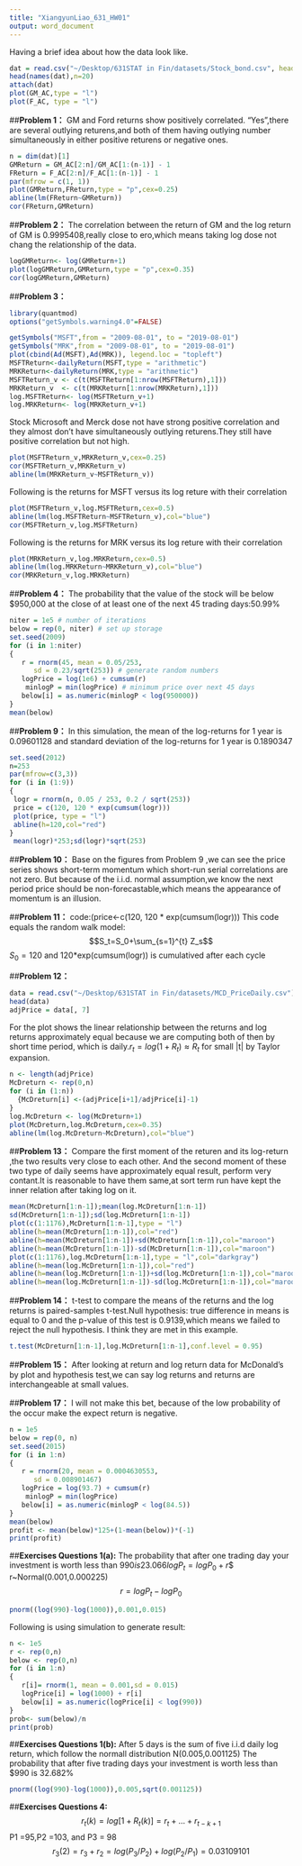 ```yaml
---
title: "XiangyunLiao_631_HW01"
output: word_document
---
```

Having a brief idea about how the data look like.
```r
dat = read.csv("~/Desktop/631STAT in Fin/datasets/Stock_bond.csv", header = TRUE)
head(names(dat),n=20)
attach(dat)
plot(GM_AC,type = "l")
plot(F_AC, type = "l")
```

##**Problem 1：**
GM and Ford returns show positively correlated.
"Yes",there are several outlying returens,and both of them having outlying number simultaneously in either positive returens or negative ones.
```r
n = dim(dat)[1]
GMReturn = GM_AC[2:n]/GM_AC[1:(n-1)] - 1
FReturn = F_AC[2:n]/F_AC[1:(n-1)] - 1
par(mfrow = c(1, 1))
plot(GMReturn,FReturn,type = "p",cex=0.25)
abline(lm(FReturn~GMReturn))
cor(FReturn,GMReturn)
```
##**Problem 2：**
The correlation between the return of GM and the log return of GM is 0.9995408,really close to ero,which means taking log dose not chang the relationship of the data. 
```r
logGMReturn<- log(GMReturn+1)
plot(logGMReturn,GMReturn,type = "p",cex=0.35)
cor(logGMReturn,GMReturn)
```
##**Problem 3：**
```r
library(quantmod)
options("getSymbols.warning4.0"=FALSE)
```

```r
getSymbols("MSFT",from = "2009-08-01", to = "2019-08-01")
getSymbols("MRK",from = "2009-08-01", to = "2019-08-01")
plot(cbind(Ad(MSFT),Ad(MRK)), legend.loc = "topleft")
MSFTReturn<-dailyReturn(MSFT,type = "arithmetic")
MRKReturn<-dailyReturn(MRK,type = "arithmetic")
MSFTReturn_v <- c(t(MSFTReturn[1:nrow(MSFTReturn),1]))
MRKReturn_v  <- c(t(MRKReturn[1:nrow(MRKReturn),1]))
log.MSFTReturn<- log(MSFTReturn_v+1)
log.MRKReturn<- log(MRKReturn_v+1)
```
Stock Microsoft and Merck dose not have strong positive correlation and they almost don't have simultaneously outlying returens.They still have positive correlation but not high.
```r
plot(MSFTReturn_v,MRKReturn_v,cex=0.25)
cor(MSFTReturn_v,MRKReturn_v)
abline(lm(MRKReturn_v~MSFTReturn_v))
```
Following is the returns for MSFT versus its log reture with their correlation
```r
plot(MSFTReturn_v,log.MSFTReturn,cex=0.5)
abline(lm(log.MSFTReturn~MSFTReturn_v),col="blue")
cor(MSFTReturn_v,log.MSFTReturn)
```
Following is the returns for MRK versus its log reture with their correlation
```r
plot(MRKReturn_v,log.MRKReturn,cex=0.5)
abline(lm(log.MRKReturn~MRKReturn_v),col="blue")
cor(MRKReturn_v,log.MRKReturn)
```

##**Problem 4：**
The probability that the value of the stock will be below $950,000 at the close of at least one of the next 45 trading days:50.99%
```r
niter = 1e5 # number of iterations
below = rep(0, niter) # set up storage
set.seed(2009)
for (i in 1:niter)
{
   r = rnorm(45, mean = 0.05/253,
      sd = 0.23/sqrt(253)) # generate random numbers
   logPrice = log(1e6) + cumsum(r)
    minlogP = min(logPrice) # minimum price over next 45 days
   below[i] = as.numeric(minlogP < log(950000))
}
mean(below)
```



##**Problem 9：**
In this simulation, the mean of the log-returns for 1 year is 0.09601128 and standard deviation of the log-returns for 1 year is 0.1890347
```r
set.seed(2012)
n=253
par(mfrow=c(3,3))
for (i in (1:9))
{
 logr = rnorm(n, 0.05 / 253, 0.2 / sqrt(253))
 price = c(120, 120 * exp(cumsum(logr)))
 plot(price, type = "l")
 abline(h=120,col="red")
}
 mean(logr)*253;sd(logr)*sqrt(253)
```


##**Problem 10：**
Base on the figures from Problem 9 ,we can see the price series shows short-term momentum which short-run serial correlations are not zero. But because of the i.i.d. normal assumption,we know the next period price should be non-forecastable,which means the appearance of momentum is an illusion.

##**Problem 11：**
code:(price<-c(120, 120 * exp(cumsum(logr)))
This code equals the random walk model: 
$$S_t=S_0+\sum_{s=1}^{t} Z_s$$ 
$S_0=120$ and 120*exp(cumsum(logr)) is cumulatived after each cycle

##**Problem 12：**
```r
data = read.csv("~/Desktop/631STAT in Fin/datasets/MCD_PriceDaily.csv") 
head(data)
adjPrice = data[, 7]
```

For the plot shows the linear relationship between the returns and log returns approximately equal because we are computing both of then by short time period, which is daily.$r_t=log(1+R_t)\approx R_t$ for small |t| by Taylor expansion.
```r
n <- length(adjPrice)
McDreturn <- rep(0,n)
for (i in (1:n))
  {McDreturn[i] <-(adjPrice[i+1]/adjPrice[i]-1)
}
log.McDreturn <- log(McDreturn+1)
plot(McDreturn,log.McDreturn,cex=0.35)
abline(lm(log.McDreturn~McDreturn),col="blue")
```

##**Problem 13：**
Compare the first moment of the returen and its log-return ,the two results very close to each other. And the second moment of these two type of daily seems have approximately equal result, perform very contant.It is reasonable to have them same,at sort term run have kept the inner relation after taking log on it.
```r
mean(McDreturn[1:n-1]);mean(log.McDreturn[1:n-1])
sd(McDreturn[1:n-1]);sd(log.McDreturn[1:n-1])
plot(c(1:1176),McDreturn[1:n-1],type = "l")
abline(h=mean(McDreturn[1:n-1]),col="red")
abline(h=mean(McDreturn[1:n-1])+sd(McDreturn[1:n-1]),col="maroon")
abline(h=mean(McDreturn[1:n-1])-sd(McDreturn[1:n-1]),col="maroon")
plot(c(1:1176),log.McDreturn[1:n-1],type = "l",col="darkgray")
abline(h=mean(log.McDreturn[1:n-1]),col="red")
abline(h=mean(log.McDreturn[1:n-1])+sd(log.McDreturn[1:n-1]),col="maroon")
abline(h=mean(log.McDreturn[1:n-1])-sd(log.McDreturn[1:n-1]),col="maroon")
```

##**Problem 14：**
t-test to compare the means of the returns and the log returns is paired-samples t-test.Null hypothesis: true difference in means is equal to 0 and the p-value of this test is 0.9139,which means we failed to reject the null hypothesis. I think they are met in this example.
```r
t.test(McDreturn[1:n-1],log.McDreturn[1:n-1],conf.level = 0.95)
```

##**Problem 15：**
After looking at return and log return data for McDonald’s by plot and hypothesis test,we can say log returns and returns are interchangeable at small values.

##**Problem 17：**
I will not make this bet, because of the low probability of the occur make the expect return is negative.
```r
n = 1e5 
below = rep(0, n) 
set.seed(2015)
for (i in 1:n)
{
   r = rnorm(20, mean = 0.0004630553,
      sd = 0.008901467)
   logPrice = log(93.7) + cumsum(r)
    minlogP = min(logPrice) 
   below[i] = as.numeric(minlogP < log(84.5))
}
mean(below)
profit <- mean(below)*125+(1-mean(below))*(-1)
print(profit)
```

##**Exercises Questions 1(a):**
The probability that after one trading day your investment is
worth less than $990 is 23.066%
$$logP_t=logP_0+r$$ r~Normal(0.001,0.000225)
$$r=logP_t-logP_0$$
```r
pnorm((log(990)-log(1000)),0.001,0.015)
```
Following is using simulation to generate result:
```r
n <- 1e5
r <- rep(0,n)
below <- rep(0,n)
for (i in 1:n)
{
   r[i]= rnorm(1, mean = 0.001,sd = 0.015)
   logPrice[i] = log(1000) + r[i]
   below[i] = as.numeric(logPrice[i] < log(990))
}
prob<- sum(below)/n
print(prob)
```

##**Exercises Questions 1(b):**
After 5 days is the sum of five i.i.d daily log return, which follow the normall distribution N(0.005,0.001125) 
The probability that after five trading days your investment is worth less than $990 is 32.682%
```r
pnorm((log(990)-log(1000)),0.005,sqrt(0.001125))
```

##**Exercises Questions 4:**
$$r_t(k)=log[1+R_t(k)]=r_t+...+r_{t-k+1}$$
P1 =95,P2 =103, and P3 = 98 
$$r_3(2)=r_3+r_2
        =log(P_3/P_2)+log(P_2/P_1)
        =0.03109101$$



